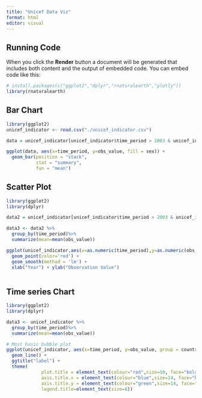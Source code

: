 ```yaml
---
title: "Unicef Data Viz"
format: html
editor: visual
---
```


## Running Code

When you click the **Render** button a document will be generated that includes both content and the output of embedded code. You can embed code like this:

```r
# install.packages(c("ggplot2","dplyr","rnaturalearth","plotly"))
library(rnaturalearth)
```

## Bar Chart

```r
library(ggplot2)
unicef_indicator <- read.csv("./unicef_indicator.csv")

data = unicef_indicator[unicef_indicator$time_period > 2003 & unicef_indicator$time_period < 2012, ]

ggplot(data, aes(x=time_period, y=obs_value, fill = sex)) +
  geom_bar(position = "stack",
           stat = "summary",
           fun = "mean")

```

## Scatter Plot

```r
library(ggplot2)
library(dplyr)

data2 = unicef_indicator[unicef_indicator$time_period > 2003 & unicef_indicator$time_period < 2012, ]

data3 <- data2 %>%
  group_by(time_period)%>%
  summarize(mean=mean(obs_value))

ggplot(unicef_indicator,aes(x=as.numeric(time_period),y=as.numeric(obs_value))) +
  geom_point(color='red') +
  geom_smooth(method = 'lm') +
  xlab("Year") + ylab("Observation Value")
  

```

## Time series Chart

```r
library(ggplot2)
library(dplyr)

data3 <- unicef_indicator %>%
  group_by(time_period)%>%
  summarize(mean=mean(obs_value))

# Most basic bubble plot
ggplot(unicef_indicator, aes(x=time_period, y=obs_value, group = country, colour = country)) +
  geom_line() +
  ggtitle("label") +
  theme(
             plot.title = element_text(colour="red",size=10, face="bold.italic",hjust = 0.5),
             axis.title.x = element_text(colour="blue",size=14, face="bold"),
             axis.title.y = element_text(colour="green",size=14, face="bold"), 
             legend.title=element_text(size=8))

```
